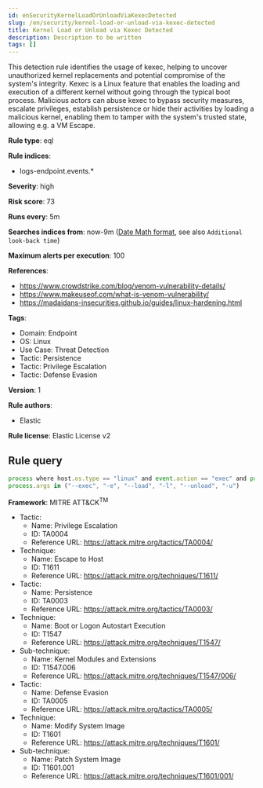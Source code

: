 ```yaml
---
id: enSecurityKernelLoadOrUnloadViaKexecDetected
slug: /en/security/kernel-load-or-unload-via-kexec-detected
title: Kernel Load or Unload via Kexec Detected
description: Description to be written
tags: []
---
```


<div id="kernel-load-or-unload-via-kexec-detected"></div>

This detection rule identifies the usage of kexec, helping to uncover unauthorized kernel replacements and potential compromise of the system's integrity. Kexec is a Linux feature that enables the loading and execution of a different kernel without going through the typical boot process. Malicious actors can abuse kexec to bypass security measures, escalate privileges, establish persistence or hide their activities by loading a malicious kernel, enabling them to tamper with the system's trusted state, allowing e.g. a VM Escape.

**Rule type**: eql

**Rule indices**: 

* logs-endpoint.events.*

**Severity**: high

**Risk score**: 73

**Runs every**: 5m

**Searches indices from**: now-9m ([Date Math format](((ref))/common-options.html#date-math), see also <DocLink id="enSecurityRulesUiCreate" section="set-the-rules-schedule">`Additional look-back time`</DocLink>)

**Maximum alerts per execution**: 100

**References**: 

* https://www.crowdstrike.com/blog/venom-vulnerability-details/
* https://www.makeuseof.com/what-is-venom-vulnerability/
* https://madaidans-insecurities.github.io/guides/linux-hardening.html

**Tags**: 

* Domain: Endpoint
* OS: Linux
* Use Case: Threat Detection
* Tactic: Persistence
* Tactic: Privilege Escalation
* Tactic: Defense Evasion

**Version**: 1

**Rule authors**: 

* Elastic

**Rule license**: Elastic License v2

## Rule query

```js
process where host.os.type == "linux" and event.action == "exec" and process.name == "kexec" and 
process.args in ("--exec", "-e", "--load", "-l", "--unload", "-u")

```

**Framework**: MITRE ATT&CK<sup>TM</sup>

* Tactic:
    * Name: Privilege Escalation
    * ID: TA0004
    * Reference URL: https://attack.mitre.org/tactics/TA0004/
* Technique:
    * Name: Escape to Host
    * ID: T1611
    * Reference URL: https://attack.mitre.org/techniques/T1611/
* Tactic:
    * Name: Persistence
    * ID: TA0003
    * Reference URL: https://attack.mitre.org/tactics/TA0003/
* Technique:
    * Name: Boot or Logon Autostart Execution
    * ID: T1547
    * Reference URL: https://attack.mitre.org/techniques/T1547/
* Sub-technique:
    * Name: Kernel Modules and Extensions
    * ID: T1547.006
    * Reference URL: https://attack.mitre.org/techniques/T1547/006/
* Tactic:
    * Name: Defense Evasion
    * ID: TA0005
    * Reference URL: https://attack.mitre.org/tactics/TA0005/
* Technique:
    * Name: Modify System Image
    * ID: T1601
    * Reference URL: https://attack.mitre.org/techniques/T1601/
* Sub-technique:
    * Name: Patch System Image
    * ID: T1601.001
    * Reference URL: https://attack.mitre.org/techniques/T1601/001/

